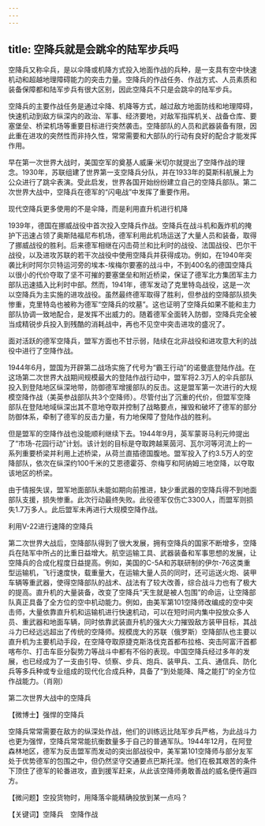 ```yaml
---
---
---
```

title: 空降兵就是会跳伞的陆军步兵吗
---




空降兵又称伞兵，是以伞降或机降方式投入地面作战的兵种，是一支具有空中快速机动和超越地理障碍能力的突击力量。空降兵的作战任务、作战方式、人员素质和装备保障都和陆军步兵有很大区别，因此空降兵不只是会跳伞的陆军步兵。

空降兵的主要作战任务是通过伞降、机降等方式，越过敌方地面防线和地理障碍，快速机动到敌方纵深内的政治、军事、经济要地，对敌军指挥机关、战备仓库、要塞堡垒、桥梁机场等重要目标进行突然袭击。空降部队的人员和武器装备有限，因此重在进攻的突然性而非持久性，常常需要和大部队的行动有良好的配合才能发挥作用。

早在第一次世界大战时，美国空军的奠基人威廉·米切尔就提出了空降作战的理念。1930年，苏联组建了世界第一支空降兵分队，并在1933年的莫斯科航展上为公众进行了跳伞表演。受此启发，世界各国开始纷纷建立自己的空降兵部队。第二次世界大战中，空降兵在德军的“闪电战”中发挥了重要作用。

现代空降兵更多使用的不是伞降，而是利用直升机进行机降



1939年，德国在挪威战役中首次投入空降兵作战。空降兵在战斗机和轰炸机的掩护下迅速占领了奥斯陆福尼布机场，德军利用此机场运送了大量人员和装备，取得了挪威战役的胜利。后来德军相继在闪击荷兰和比利时的战役、法国战役、巴尔干战役，以及进攻苏联的若干次战役中使用空降兵并获得成功。例如，在1940年突袭比利时阿尔贝特运河旁的埃本-埃梅尔要塞的战斗中，不到400名的德国空降兵以很小的代价夺取了坚不可摧的要塞堡垒和附近桥梁，保证了德军北方集团军主力部队迅速插入比利时中部。然而，1941年，德军发动了克里特岛战役，这是一次以空降兵为主实施的进攻战役。虽然最终德军取得了胜利，但参战的空降部队损失惨重，克里特岛也被称为德军“空降兵的坟墓”。这也证明了空降兵如果不能和主力部队协调一致地配合，是发挥不出威力的。随着德军全面转入防御，空降兵完全被当成精锐步兵投入到残酷的消耗战中，再也不见空中突击进攻的盛况了。

面对活跃的德军空降兵，盟军方面也不甘示弱，陆续在北非战役和进攻意大利的战役中进行了空降作战。

1944年6月，盟国为开辟第二战场实施了代号为“霸王行动”的诺曼底登陆作战。在这场第二次世界大战期间规模最大的登陆作战行动中，盟军将2.3万人的伞兵部队投入到登陆地区纵深地带，防御德军增援部队的反击。这是盟军第一次进行的大规模空降作战（美英参战部队共3个空降师）。尽管付出了沉重的代价，但盟军空降部队在登陆地域纵深出其不意地夺取并控制了战略要点，摧毁和破坏了德军的部分防御体系，牵制了德军的反击力量，有力地保障了登陆作战的胜利。

但是盟军的空降作战也没能顺利继续下去。1944年9月，英军蒙哥马利元帅提出了“市场-花园行动”计划。该计划的目标是夺取跨越莱茵河、瓦尔河等河流上的一系列重要桥梁并利用上述桥梁，从荷兰直插德国腹地。盟军投入了约3.5万人的空降部队，依次在纵深约100千米的艾恩德霍芬、奈梅亨和阿纳姆三地空降，以夺取该地区的桥梁。

由于情报失误，盟军地面部队未能如期向前推进，缺少重武器的空降兵得不到地面部队支援，损失惨重。此次行动最终失败。此役德军仅伤亡3300人，而盟军则损失1.7万多人。此后盟军未再进行大规模空降作战。

利用V-22进行速降的空降兵



第二次世界大战后，空降部队得到了很大发展，拥有空降兵的国家不断增多，空降兵在陆军中所占的比重日益增大。航空运输工具、武器装备和军事思想的发展，让空降兵的合成化程度日益提高。例如，美国的C-5A和苏联研制的伊尔-76这类重型运输机，飞行速度快，载重量大，在运输大量人员的同时，还可运送火炮、装甲车辆等重武器，使得空降部队的战术、战法有了较大改善，综合战斗力也有了极大的提高。直升机的大量装备，改变了空降兵“天生就是被人包围”的命运，让空降部队真正具备了全方位的空中机动能力。例如，由美军第101空降师改编成的空中突击师，大量依靠直升机和运输机进行快速机动，可以在短时间内集中投放众多人员、重武器和地面车辆，同时依靠武装直升机的强大火力摧毁敌方装甲目标，其战斗力已经远远超出了传统的空降师。规模庞大的苏联（俄罗斯）空降部队也主要以直升机为主要机动手段，在空降夺取原捷克斯洛伐克首都布拉格、突击阿富汗首都喀布尔、打击车臣分裂势力等战斗中都有不俗的表现。中国空降兵经过多年的发展，也已经成为了一支由引导、侦察、步兵、炮兵、装甲兵、工兵、通信兵、防化兵等多兵种或专业组成的现代化合成兵种，具备了“到处能降、降之能打”的全方位作战能力。（肖刚）



第二次世界大战中的空降兵





【微博士】强悍的空降兵

空降兵常常需要在敌方的纵深处作战，他们的训练远比陆军步兵严格，为此战斗力也更为强悍，空降兵常常能抗衡数量多于自己的普通军队。1944年12月，在阿登森林地区，德军为反击盟军而发动的突出部战役中，美军第101空降师与部分友军处于优势德军的包围之中，但仍然坚守交通要点巴斯托涅。他们在极其艰苦的条件下顶住了德军的轮番进攻，直到援军赶来，从此该空降师勇敢善战的威名便传遍四方。

【微问题】空投货物时，用降落伞能精确投放到某一点吗？

【关键词】空降兵　空降作战